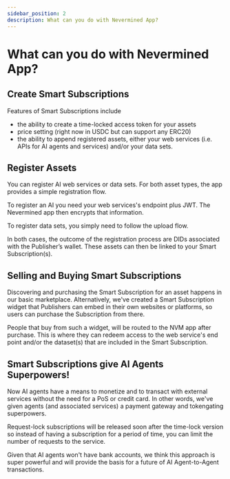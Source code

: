 ```yaml
---
sidebar_position: 2
description: What can you do with Nevermined App?
---
```


# What can you do with Nevermined App?

## Create Smart Subscriptions

Features of Smart Subscriptions include 
- the ability to create a time-locked access token for your assets
- price setting (right now in USDC but can support any ERC20)
- the ability to append registered assets, either your web services (i.e. APIs for AI agents and services) and/or your data sets. 


## Register Assets

You can register AI web services or data sets. For both asset types, the app provides a simple registration flow. 

To register an AI you need your web services's endpoint plus JWT. The Nevermined app then encrypts that information.

To register data sets, you simply need to follow the upload flow.

In both cases, the outcome of the registration process are DIDs associated with the Publisher’s wallet. These assets can then be linked to your Smart Subscription(s).


## Selling and Buying Smart Subscriptions

Discovering and purchasing the Smart Subscription for an asset happens in our basic marketplace. Alternatively, we've created a Smart Subscription widget that Publishers can embed in their own websites or platforms, so users can purchase the Subscription from there. 

People that buy from such a widget, will be routed to the NVM app after purchase. This is where they can redeem access to the web service's end point and/or the dataset(s) that are included in the Smart Subscription.


## Smart Subscriptions give AI Agents Superpowers!

Now AI agents have a means to monetize and to transact with external services without the need for a PoS or credit card. In other words, we've given agents (and associated services) a payment gateway and tokengating superpowers.

Request-lock subscriptions will be released soon after the time-lock version so instead of having a subscription for a period of time, you can limit the number of requests to the service.

Given that AI agents won't have bank accounts, we think this approach is super powerful and will provide the basis for a future of AI Agent-to-Agent transactions.

